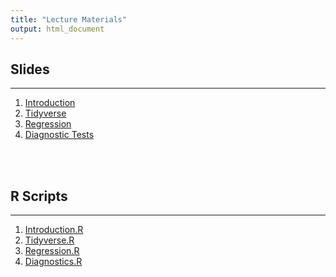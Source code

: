 ```yaml
---
title: "Lecture Materials"
output: html_document
---
```



## Slides

---


1. [Introduction](content/Introduction.html){target="_blank"}
2. [Tidyverse](content/Tidyverse.html){target="_blank"}
3. [Regression](content/Regression.html){target="_blank"}
4. [Diagnostic Tests](content/Diagnostics.html){target="_blank"}

<br>
<br>



## R Scripts

---

1. [Introduction.R](content/Introduction.R)
2. [Tidyverse.R](content/Tidyverse.R)
3. [Regression.R](content/Regression.R)
4. [Diagnostics.R](content/Diagnostics.R)